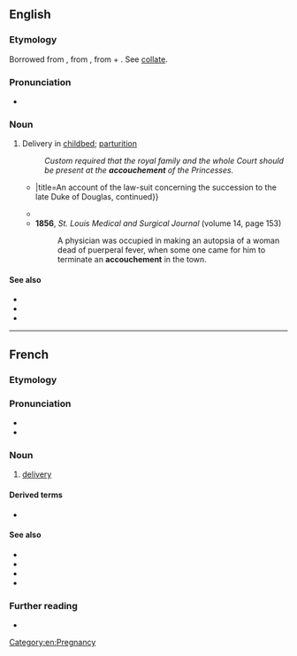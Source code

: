 {{also|Accouchement}}
==English==

===Etymology===
Borrowed from {{bor|en|fr|accoucher||to be delivered of a child, to aid in delivery}}, from {{der|en|fro|acouchier||to lay down, put to bed, go to bed}}, from {{der|en|la|ad-}} + {{m|la|collocare|t=to lay, put, place}}. See [[collate]].

===Pronunciation===
* {{IPA|en|/əˈkuːʃmənt/}}

===Noun===
{{en-noun|~}}

# Delivery in [[childbed]]; [[parturition]]
#: ''Custom required that the royal family and the whole Court should be present at the '''accouchement''' of the Princesses.''
#* {{quote-journal|en|magazine=The Scots Magazine|volume=25|page=308|year=1763|month=June|passage=The prevalence of the reports contradictory to this supposed legitimacy, rendered it necessary to be more minute, than might in common cases have been requisite, in proving the precise time and place of Lady Jane Douglas's alledged '''''accouchement''''' {{...}}|title=An account of the law-suit concerning the succession to the late Duke of Douglas, continued}}
#* {{RQ:Maturin Melmoth|I||156|a third was battling with a cat and her brood of kittens for a pair of old boots which she had been pleased to make the seat of her '''accouchement'''}}
#* '''1856''', ''St. Louis Medical and Surgical Journal'' (volume 14, page 153)
#*: A physician was occupied in making an autopsia of a woman dead of puerperal fever, when some one came for him to terminate an '''accouchement''' in the town.

====See also====
* {{l|en|childbearing}}
* {{l|en|childbirth}}
* {{l|en|vaginal birth}}

[[Category:en:Pregnancy]]

----

==French==
{{wikipedia|lang=fr}}

===Etymology===
{{suffix|fr|accoucher|ment}}

===Pronunciation===
* {{fr-IPA}}
* {{audio|fr|Fr-accouchement.ogg|Audio}}

===Noun===
{{fr-noun|m}}

# [[delivery]] {{gloss|act of giving birth}}

====Derived terms====
* {{l|fr|salle d'accouchement}}

====See also====
* {{l|fr|enceinte}}
* {{l|fr|grossesse}}
* {{l|fr|bébé}}
* {{l|fr|mère}}

===Further reading===
* {{R:TLFi}}